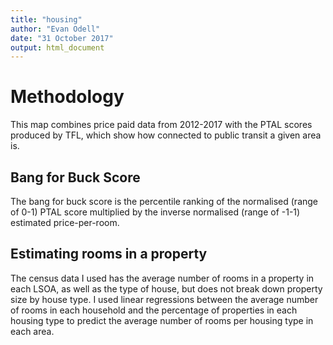 ```yaml
---
title: "housing"
author: "Evan Odell"
date: "31 October 2017"
output: html_document
---
```



# Methodology

This map combines price paid data from 2012-2017 with the PTAL scores produced by TFL, which show how connected to public transit a given area is.

## Bang for Buck Score

The bang for buck score is the percentile ranking of the normalised (range of 0-1) PTAL score multiplied by the inverse normalised (range of -1-1) estimated price-per-room.

## Estimating rooms in a property

The census data I used has the average number of rooms in a property in each LSOA, as well as the type of house, but does not break down property size by house type. I used linear regressions between the average number of rooms in each household and the percentage of properties in each housing type to predict the average number of rooms per housing type in each area.

